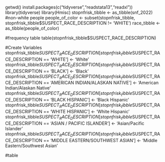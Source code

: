 getwd()
install.packages(c("tidyverse","readstata13","readxl"))
library(tidyverse)
    library(Hmisc)
stopnfrisk_tibble <- as_tibble(snf_2022)
#non-white people
people_of_color <- subset(stopnfrisk_tibble, stopnfrisk_tibble$SUSPECT_RACE_DESCRIPTION != 'WHITE')
race_tibble <- as_tibble(people_of_color)

#frequency table
table(stopnfrisk_tibble$SUSPECT_RACE_DESCRIPTION)

#Create Variables
stopnfrisk_tibble$SUSPECT_RACE_DESCRIPTION[stopnfrisk_tibble$SUSPECT_RACE_DESCRIPTION == 'WHITE'] <- 'White'
stopnfrisk_tibble$SUSPECT_RACE_DESCRIPTION[stopnfrisk_tibble$SUSPECT_RACE_DESCRIPTION == 'BLACK'] <- 'Black'
stopnfrisk_tibble$SUSPECT_RACE_DESCRIPTION[stopnfrisk_tibble$SUSPECT_RACE_DESCRIPTION == 'AMERICAN INDIAN/ALASKAN NATIVE'] <- 'American Indian/Alaskan Native'
stopnfrisk_tibble$SUSPECT_RACE_DESCRIPTION[stopnfrisk_tibble$SUSPECT_RACE_DESCRIPTION == 'BLACK HISPANIC'] <- 'Black Hispanic'
stopnfrisk_tibble$SUSPECT_RACE_DESCRIPTION[stopnfrisk_tibble$SUSPECT_RACE_DESCRIPTION == 'WHITE HISPANIC'] <- 'White Hispanic'
stopnfrisk_tibble$SUSPECT_RACE_DESCRIPTION[stopnfrisk_tibble$SUSPECT_RACE_DESCRIPTION == 'ASIAN / PACIFIC ISLANDER'] <- 'Asian/Pacific Islander'
stopnfrisk_tibble$SUSPECT_RACE_DESCRIPTION[stopnfrisk_tibble$SUSPECT_RACE_DESCRIPTION == 'MIDDLE EASTERN/SOUTHWEST ASIAN'] <- 'Middle Eastern/Southwest Asian'

#table

